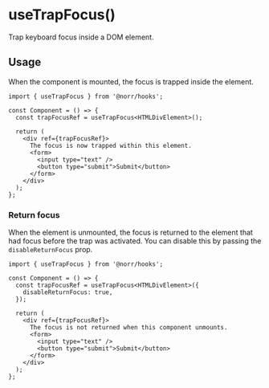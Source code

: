 # useTrapFocus()

Trap keyboard focus inside a DOM element.

## Usage

When the component is mounted, the focus is trapped inside the element.

```tsx copy
import { useTrapFocus } from '@norr/hooks';

const Component = () => {
  const trapFocusRef = useTrapFocus<HTMLDivElement>();

  return (
    <div ref={trapFocusRef}>
      The focus is now trapped within this element.
      <form>
        <input type="text" />
        <button type="submit">Submit</button>
      </form>
    </div>
  );
};
```

### Return focus

When the element is unmounted, the focus is returned to the element that had
focus before the trap was activated. You can disable this by passing the
`disableReturnFocus` prop.

```tsx copy {5,10}
import { useTrapFocus } from '@norr/hooks';

const Component = () => {
  const trapFocusRef = useTrapFocus<HTMLDivElement>({
    disableReturnFocus: true,
  });

  return (
    <div ref={trapFocusRef}>
      The focus is not returned when this component unmounts.
      <form>
        <input type="text" />
        <button type="submit">Submit</button>
      </form>
    </div>
  );
};
```
